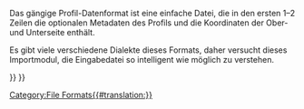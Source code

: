 <languages/>

{{Docnav
|[[Draft_OCA/de|Open Cad format .OCA]]
|
|[[Draft_Workbench/de|Draft]]
|IconL=
|IconR=
|IconC=Workbench_Draft.svg
}}

Das gängige Profil-Datenformat ist eine einfache Datei, die in den ersten 1–2 Zeilen die optionalen Metadaten des Profils und die Koordinaten der Ober- und Unterseite enthält.

Es gibt viele verschiedene Dialekte dieses Formats, daher versucht dieses Importmodul, die Eingabedatei so intelligent wie möglich zu verstehen.


{{Docnav
|[[Draft_OCA/de|Open Cad format .OCA]]
|
|[[Draft_Workbench/de|Draft]]
|IconL=
|IconR=
|IconC=Workbench_Draft.svg
}}

{{Draft Tools navi{{#translation:}}}}
{{Userdocnavi{{#translation:}}}}
[[Category:File Formats{{#translation:}}]]